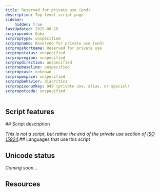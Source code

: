 ```yaml
---
title: Reserved for private use (end)
description: Top-level script page
sidebar:
    hidden: true
lastUpdated: 2025-08-28
scrpropcode: Qabx
scrproptype: unspecified
scrpropname: Reserved for private use (end)
scrpropshortname: Reserved for private use
scrpropstatus: unspecified
scrpropregion: unspecified
scrpropdirection: unspecified
scrpropbaseline: unspecified
scrpropcase: unknown
scrpropwspace: unspecified
scrpropbehavior: diacritics
scrpropisonumkey: 949 (private use, alias, or special)
scrpropotcode: unspecified
---
```



## Script features

<ScriptInfo />
## Script description

_This is not a script, but rather the end of the private use section of [ISO 15924](http://www.unicode.org/iso15924/)._## Languages that use this script

<WsList script='Qabx' wsMax='5' />

## Unicode status

_Coming soon..._

## Resources

<ScriptResources detailSummary='seemore' />

